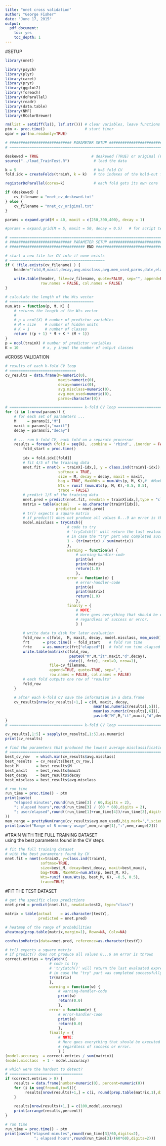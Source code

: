 ```yaml
---
title: "nnet cross validation"
author: "George Fisher"
date: "June 17, 2015"
output: 
  pdf_document: 
    toc: yes
    toc_depth: 1
---
```


#SETUP

```r
library(nnet)

library(psych)
library(plyr)
library(caret)
library(pryr)
library(ggplot2)
library(foreach)
library(doParallel)
library(readr)
library(data.table)
library(NMF)
library(RColorBrewer)

rm(list = setdiff(ls(), lsf.str())) # clear variables, leave functions
ptm <- proc.time()                  # start timer
opar = par(no.readonly=TRUE)

# ############################ PARAMETER SETUP ##################################
# ===============================================================================

deskewed = TRUE                        # deskewed (TRUE) or original (FALSE)
source("../load_TrainTest.R")           # load the data

k = 5                                   # k=5 fold CV
fold.idx = createFolds(trainY, k = k)   # the indexes of the hold-out folds

registerDoParallel(cores=k)             # each fold gets its own core

if (deskewed) {
    cv_filename = "nnet_cv_deskewed.txt"
} else {
    cv_filename = "nnet_cv_original.txt"
}

params = expand.grid(M = 40, maxit = c(250,300,400), decay = 1)

#params = expand.grid(M = 5, maxit = 50, decay = 0.5)   # for script testing only

# ===============================================================================
# ############################ PARAMETER SETUP ##################################
# ################################## END ########################################

# start a new file for CV info if none exists
# ===========================================
if ( !file.exists(cv_filename) ) {
    header="fold,M,maxit,decay,avg.misclass,avg.mem_used,parms,date,elapsed"
    
    write.table(header, file=cv_filename, quote=FALSE, sep="", append=FALSE,
                row.names = FALSE, col.names = FALSE)
}

# calculate the length of the Wts vector
# ======================================
num.Wts = function(p, M, K) {
    # returns the length of the Wts vector
    #
    # p = ncol(X) # number of predictor variables
    # M = size    # number of hidden units
    # K = 1       # number of classes
    return ((p + 1) * M + K * (M + 1))
}
p = ncol(trainX) # number of predictor variables
K = 10           # x, y input the number of output classes
```

#CROSS VALIDATION

```r
# results of each k-fold CV loop
# ==============================
cv_results = data.frame(M=numeric(0),
                        maxit=numeric(0),
                        decay=numeric(0),
                        avg.misclass=numeric(0),
                        avg.mem_used=numeric(0),
                        parms=character(0))

# ================================= k-fold CV loop =================================
for (i in 1:nrow(params)) {
    # for each set of parameters ...
    M     = params[i,"M"]
    maxit = params[i,"maxit"]
    decay = params[i,"decay"]
    
    # ... run k-fold CV, each fold on a separate processor
    results = foreach (fold = seq(k), .combine = 'rbind', .inorder = FALSE) %dopar% {
        fold_start = proc.time()
        
        idx = fold.idx[[fold]]
        # fit 4/5 of the training data
        nnet.fit = nnet(x = trainX[-idx,], y = class.ind(trainY[-idx]),
                        softmax = TRUE,
                        size = M, decay = decay, maxit = maxit,
                        bag = TRUE, MaxNWts = num.Wts(p, M, K),#  #MaxNWts=1000000,
                        Wts = runif (num.Wts(p, M, K),-0.5, 0.5),
                        trace = FALSE)
        # predict 1/5 of the training data
        nnet.pred = predict(nnet.fit, newdata = trainX[idx,],type = "class")
        matrix = table(actual    = as.character(trainY[idx]),
                       predicted = nnet.pred)
        # tr() expects a square matrix
        # if predict() does not produce all values 0...9 an error is thrown
        model.misclass = tryCatch({
                            # code to try
                            # 'tryCatch()' will return the last evaluated expression 
                            # in case the "try" part was completed successfully
                            1 - (tr(matrix) / sum(matrix))
                            }, 
                            warning = function(w) {
                                # warning-handler-code 
                                print(w)
                                print(matrix)
                                return(1.0)
                                }, 
                            error = function(e) {
                                # error-handler-code
                                print(e)
                                print(matrix)
                                return(1.0)
                                }, 
                            finally = { 
                                # NOTE:
                                # Here goes everything that should be executed at the end,
                                # regardless of success or error. 
                                } )
        
        # write data to disk for later evaluation
        fold_row = c(fold,  M, maxit, decay, model.misclass, mem_used())
        frt      = proc.time() - fold_start    # fold run time
        frte     = as.numeric(frt["elapsed"])  # fold run time elapsed
        write.table(matrix(c(fold_row, 
                             paste0("M",M,"it",maxit,"d",decay), 
                             date(), frte), ncol=9, nrow=1),
                    file=cv_filename, 
                    append=TRUE, quote=TRUE, sep=",",
                    row.names = FALSE, col.names = FALSE)
        # each fold outputs one row of "results"
        fold_row
    }

    # after each k-fold CV save the information in a data.frame
    cv_results[nrow(cv_results)+1,] = c(M, maxit, decay, 
                                        mean(as.numeric(results[,5])), # model.misclass
                                        mean(as.numeric(results[,6])), # mem_used()
                                        paste0("M",M,"it",maxit,"d",decay))
}
# ================================= k-fold CV loop =================================

cv_results[,1:5] = sapply(cv_results[,1:5],as.numeric)
print(cv_results)

# find the parameters that produced the lowest average misclassification rate
# ===========================================================================
best_cv_row   = which.min(cv_results$avg.misclass)
best_results  = cv_results[best_cv_row,]
best_M        = best_results$M
best_maxit    = best_results$maxit
best_decay    = best_results$decay
best_misclass = best_results$avg.misclass
```


```r
# run time
run_time = proc.time() - ptm
print(paste(
    "elapsed minutes",round(run_time[3] / 60,digits = 2),
    "; elapsed hours",round(run_time[3] / (60 * 60),digits = 2),
    "; user/elapsed",round((run_time[1]+run_time[4])/run_time[3],digits=0)
))
mem_range = prettyNum(range(cv_results$avg.mem_used),big.mark=",",scientific=FALSE)
print(paste("Range of R memory usage",mem_range[1],":",mem_range[2]))
```

#TRAIN WITH THE FULL TRAINING DATASET   
using the best parameters found in the CV steps

```r
# fit the full training dataset
# with the best parameters found by CV
nnet.fit = nnet(x=trainX, y=class.ind(trainY),
                softmax=TRUE,
                size=best_M, decay=best_decay, maxit=best_maxit,
                bag=TRUE, MaxNWts=num.Wts(p, best_M, K), 
                Wts=runif (num.Wts(p, best_M, K), -0.5, 0.5),
                trace=TRUE)
```

#FIT THE TEST DATASET

```r
# get the specific class predictions
nnet.pred = predict(nnet.fit, newdata=testX, type="class")

matrix = table(actual    = as.character(testY),
               predicted = nnet.pred)

# heatmap of the range of probabilities
aheatmap(prop.table(matrix,margin=1), Rowv=NA, Colv=NA)

confusionMatrix(data=nnet.pred, reference=as.character(testY))

# tr() expects a square matrix
# if predict() does not produce all values 0...9 an error is thrown
correct.entries = tryCatch({
                    # code to try
                    # 'tryCatch()' will return the last evaluated expression 
                    # in case the "try" part was completed successfully
                    tr(matrix)
                    }, 
                    warning = function(w) {
                        # warning-handler-code
                        print(w)
                        return(0.0)
                        }, 
                    error = function(e) {
                        # error-handler-code
                        print(e)
                        return(0.0)
                        }, 
                    finally = {
                        # NOTE:
                        # Here goes everything that should be executed at the end,
                        # regardless of success or error. 
                        } )
(model.accuracy  = correct.entries / sum(matrix))
(model.misclass  = 1 - model.accuracy)

# which were the hardest to detect?
# =================================
if (correct.entries > 0) {
    results = data.frame(number=numeric(0), percent=numeric(0))
    for (i in seq(from=0,to=9)){
         results[nrow(results)+1,] = c(i, round(prop.table(matrix,1),digits=3)[i+1,i+1])
    }
    
    results[nrow(results)+1,] = c(100,model.accuracy)
    print(arrange(results,percent))
}

# run time
run_time = proc.time() - ptm
print(paste("elapsed minutes",round(run_time[3]/60,digits=2),
             "; elapsed hours",round(run_time[3]/(60*60),digits=2)))
```


